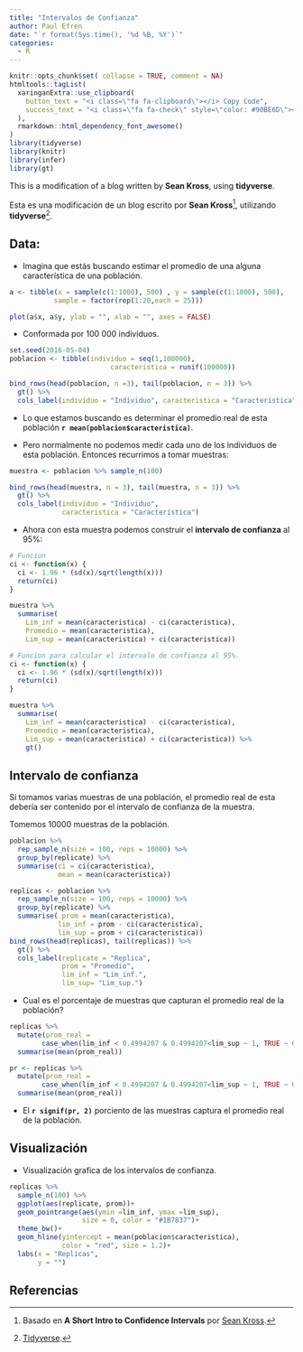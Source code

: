 ```yaml
---
title: "Intervalos de Confianza"
author: Paul Efren
date: "`r format(Sys.time(), '%d %B, %Y')`"
categories:
  - R
---
```


```r
knitr::opts_chunk$set( collapse = TRUE, comment = NA)
htmltools::tagList(
  xaringanExtra::use_clipboard(
    button_text = "<i class=\"fa fa-clipboard\"></i> Copy Code",
    success_text = "<i class=\"fa fa-check\" style=\"color: #90BE6D\"></i> Copied!",
  ),
  rmarkdown::html_dependency_font_awesome()
)
library(tidyverse)
library(knitr)
library(infer)
library(gt)
```


This is a modification of a blog written by **Sean Kross**, using **tidyverse**.

Esta es una modificación de un blog escrito por **Sean Kross**[^note1], utilizando **tidyverse**[^note2].

## Data:

- Imagina que estás buscando estimar  el promedio de una alguna característica de una población.


```r
a <- tibble(x = sample(c(1:1000), 500) , y = sample(c(1:1000), 500),
           sample = factor(rep(1:20,each = 25)))

plot(a$x, a$y, ylab = "", xlab = "", axes = FALSE) 
```

 - Conformada por 100 000 individuos. 

```r
set.seed(2016-05-04)
poblacion <- tibble(individuo = seq(1,100000),
                         caracteristica = runif(100000))
```

```r
bind_rows(head(poblacion, n =3), tail(poblacion, n = 3)) %>% 
  gt() %>% 
  cols_label(individuo = "Individuo", caracteristica = "Característica") 
```

- Lo que estamos buscando es determinar el promedio  real de esta población **`r mean(poblacion$caracteristica)`**.

- Pero normalmente no podemos medir cada uno de los individuos de esta población. Entonces recurrimos a tomar muestras:

```r
muestra <- poblacion %>% sample_n(100) 
```

```r
bind_rows(head(muestra, n = 3), tail(muestra, n = 3)) %>% 
  gt() %>% 
  cols_label(individuo = "Individuo", 
             caracteristica = "Característica") 
```

- Ahora con esta muestra podemos construir el **intervalo de confianza** al  95%:

```r
# Funcion 
ci <- function(x) {
  ci <- 1.96 * (sd(x)/sqrt(length(x)))
  return(ci) 
}

muestra %>% 
  summarise(
    Lim_inf = mean(caracteristica) - ci(caracteristica),
    Promedio = mean(caracteristica),
    Lim_sup = mean(caracteristica) + ci(caracteristica)) 
```

```r
# Funcion para calcular el intervalo de confianza al 95%.
ci <- function(x) {
  ci <- 1.96 * (sd(x)/sqrt(length(x)))
  return(ci) 
}

muestra %>% 
  summarise(
    Lim_inf = mean(caracteristica) - ci(caracteristica),
    Promedio = mean(caracteristica),
    Lim_sup = mean(caracteristica) + ci(caracteristica)) %>%
    gt()
```

## Intervalo de confianza

Si tomamos varias muestras de una población, el promedio real de esta debería ser contenido por el intervalo de confianza de la muestra.

Tomemos 10000 muestras de la población.


```r
poblacion %>% 
  rep_sample_n(size = 100, reps = 10000) %>% 
  group_by(replicate) %>% 
  summarise(ci = ci(caracteristica),
            mean = mean(caracteristica))
```

```r
replicas <- poblacion %>% 
  rep_sample_n(size = 100, reps = 10000) %>% 
  group_by(replicate) %>% 
  summarise( prom = mean(caracteristica),
            lim_inf = prom - ci(caracteristica),
            lim_sup = prom + ci(caracteristica))
bind_rows(head(replicas), tail(replicas)) %>% 
  gt() %>% 
  cols_label(replicate = "Replica",
             prom = "Promedio",
             lim_inf = "Lim_inf.", 
             lim_sup= "Lim_sup.")
```

- Cual es el porcentaje de muestras que capturan el promedio real de la población?

```r
replicas %>%
  mutate(prom_real =
        case_when(lim_inf < 0.4994207 & 0.4994207<lim_sup ~ 1, TRUE ~ 0)) %>%
  summarise(mean(prom_real)) 
```

```r
pr <- replicas %>%
  mutate(prom_real =
        case_when(lim_inf < 0.4994207 & 0.4994207<lim_sup ~ 1, TRUE ~ 0)) %>% 
  summarise(mean(prom_real)) 
```

- El **`r signif(pr, 2)`** porciento de las muestras captura el promedio real de la población. 

## Visualización

- Visualización grafica de los intervalos de confianza.


```r
replicas %>% 
  sample_n(100) %>% 
  ggplot(aes(replicate, prom))+
  geom_pointrange(aes(ymin =lim_inf, ymax =lim_sup), 
                  size = 0, color = "#1B7837")+
  theme_bw()+
  geom_hline(yintercept = mean(poblacion$caracteristica),
             color = "red", size = 1.2)+
  labs(x = "Replicas",
       y = "")
```

## Referencias

[^note1]: Basado en **A Short Intro to Confidence Intervals** por [Sean Kross](http://seankross.com/).

[^note2]: [Tidyverse](https://www.tidyverse.org/).




